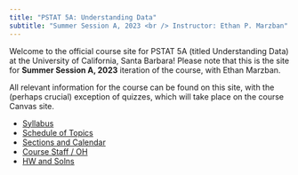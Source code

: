 ```yaml
---
title: "PSTAT 5A: Understanding Data"
subtitle: "Summer Session A, 2023 <br /> Instructor: Ethan P. Marzban"
---
```


Welcome to the official course site for PSTAT 5A (titled Understanding Data) at the University of California, Santa Barbara! Please note that this is the site for **Summer Session A, 2023** iteration of the course, with Ethan Marzban. \

All relevant information for the course can be found on this site, with the (perhaps crucial) exception of quizzes, which will take place on the course Canvas site. 

- [Syllabus](Pages/syllabus.qmd)
- [Schedule of Topics](Pages/schedule.qmd)
- [Sections and Calendar](Pages/calendar.qmd)
- [Course Staff / OH](Pages/course_staff.qmd)
- [HW and Solns](Pages/hw.qmd)
            

